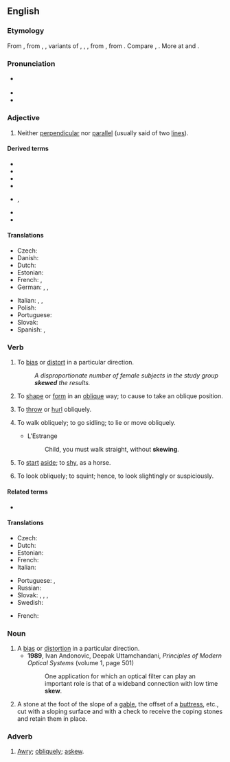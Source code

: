 {{also|skew-}}
==English==

===Etymology===
From {{inh|en|enm|skewen}}, from {{der|en|ONF.|escuer}}, {{m|fro|eskiuer}}, variants of {{der|en|fro|eschuer}}, {{m|fro|eschiver}}, {{m|fro|eschever}}, from {{der|en|frk|*skiuhan|t=to dread; avoid; shun}}, from {{der|en|gem-pro|*skiuhijaną|t=to frighten}}. Compare {{cog|stq|skeeuw|t=slanting, oblique}}, {{cog|da|skæv|t=skew, slanting, crooked}}. More at {{l|en|shy}} and {{l|en|eschew}}.

===Pronunciation===
* {{a|UK|US}} {{IPA|/skjuː/|lang=en}}
* {{audio|en-us-skew.ogg|Audio (US)|lang=en}}
* {{rhymes|uː|lang=en}}

===Adjective===
{{en-adj|-}}

# {{lb|en|mathematics}} Neither [[perpendicular]] nor [[parallel]] (usually said of two [[line]]s).

====Derived terms====
{{der-top}}
* {{l|en|skew arch}}
* {{l|en|skew back}}
* {{l|en|skew bridge}}
* {{l|en|skew curve}}
{{der-mid}}
* {{l|en|skew gearing}}, {{l|en|skew bevel gearing}}
* {{l|en|skew surface}}
* {{l|en|skew symmetrical determinant}}
{{der-bottom}}

====Translations====
{{trans-top|neither perpendicular nor parallel}}
* Czech: {{t+|cs|šikmý|m}}
* Danish: {{t+|da|skæv}}
* Dutch: {{t+|nl|scheef}}
* Estonian: {{t|et|kald}}
* French: {{t+|fr|gauche}}, {{t+|fr|oblique}}
* German: {{t+|de|schräg}}, {{t+|de|schief}}, {{t+|de|windschief}}
{{trans-mid}}
* Italian: {{t+|it|sghembo}}, {{t+|it|obliquo}}, {{t+|it|trasversale}}
* Polish: {{t+|pl|skośny}}
* Portuguese: {{t+|pt|assimétrico|m}}
* Slovak: {{t|sk|kosý|m}}
* Spanish: {{t+|es|asimétrico}}, {{t+|es|oblicuo}}
{{trans-bottom}}

===Verb===
{{en-verb}}

# {{lb|en|transitive}} To [[bias]] or [[distort]] in a particular direction.
#: ''A disproportionate number of female subjects in the study group '''skewed''' the results.''
# {{lb|en|transitive}} To [[shape]] or [[form]] in an [[oblique]] way; to cause to take an oblique position.
# {{lb|en|transitive}} To [[throw]] or [[hurl]] obliquely.
# {{lb|en|intransitive}} To walk obliquely; to go sidling; to lie or move obliquely.
#* L'Estrange
#*: Child, you must walk straight, without '''skewing'''.
# {{lb|en|intransitive}} To [[start]] [[aside]]; to [[shy]], as a horse.
# {{lb|en|intransitive}} To look obliquely; to squint; hence, to look slightingly or suspiciously.
#: {{rfquotek|Beaumont and Fletcher}}

====Related terms====
* {{l|en|skewness}}

====Translations====
{{trans-top|to bias or distort in a particular direction}}
* Czech: {{t|cs|zkreslit}}
* Dutch: {{t+|nl|afleiden}}
* Estonian: {{t|et|kallutama}}
* French: {{t+|fr|biaiser}}
* Italian: {{t+|it|distorcere}}
{{trans-mid}}
* Portuguese: {{t+|pt|distorcer}}, {{t+|pt|enviesar}}
* Russian: {{t+|ru|отклоня́ться}}
* Slovak: {{t|sk|odchýliť}}, {{t|sk|skresliť}}, {{t|sk|odkloniť}}, {{t|sk|prikloniť}}
* Swedish: {{t+|sv|förvränga}}
{{trans-bottom}}

{{checktrans-top}}
* French: {{t+|fr|fausser}}
{{trans-mid}}
{{trans-bottom}}

===Noun===
{{en-noun}}

# A [[bias]] or [[distortion]] in a particular direction.
#* '''1989''', Ivan Andonovic, ‎Deepak Uttamchandani, ''Principles of Modern Optical Systems'' (volume 1, page 501)
#*: One application for which an optical filter can play an important role is that of a wideband connection with low time '''skew'''.
# {{lb|en|architecture}} A stone at the foot of the slope of a [[gable]], the offset of a [[buttress]], etc., cut with a sloping surface and with a check to receive the coping stones and retain them in place.

===Adverb===
{{en-adv}}

# [[awry|Awry]]; [[obliquely]]; [[askew]].